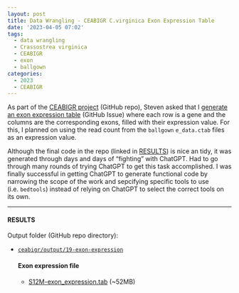 ```yaml
---
layout: post
title: Data Wrangling - CEABIGR C.virginica Exon Expression Table
date: '2023-04-05 07:02'
tags: 
  - data wrangling
  - Crassostrea virginica
  - CEABIGR
  - exon
  - ballgown
categories: 
  - 2023
  - CEABIGR
---
```

As part of the [CEABIGR project](https://github.com/sr320/ceabigr) (GitHub repo), Steven asked that I [generate an exon expression table](https://github.com/RobertsLab/resources/issues/1609) (GitHub Issue) where each row is a gene and the columns are the corresponding exons, filled with their expression value. For this, I planned on using the read count from the `ballgown` `e_data.ctab` files as an expression value.

Although the final code in the repo (linked in [RESULTS](#results)) is nice an tidy, it was generated through days and days of "fighting" with ChatGPT. Had to go through many rounds of trying ChatGPT to get this task accomplished. I was finally successful in getting ChatGPT to generate functional code by narrowing the scope of the work and sepcifying specific tools to use (i.e. `bedtools`) instead of relying on ChatGPT to select the correct tools on its own.

---

#### RESULTS

Output folder (GitHub repo directory):

- [`ceabigr/output/19-exon-expression`](https://github.com/sr320/ceabigr/tree/main/output/19-exon-expression)

  #### Exon expression file

  - [S12M-exon_expression.tab](https://github.com/sr320/ceabigr/blob/main/output/19-exon-expression/S12M-exon_expression.tab?raw=true) (~52MB)

